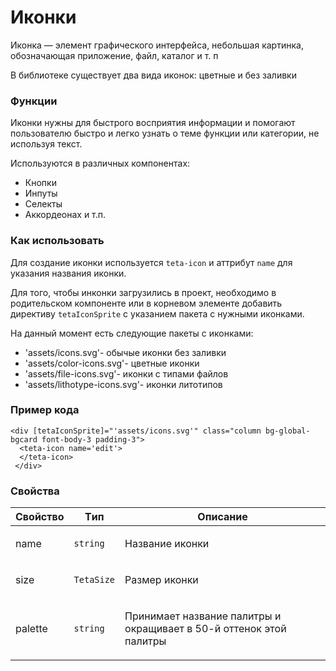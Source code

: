 
<Meta of={IconStories} />

# Иконки

Иконка — элемент графического интерфейса, небольшая картинка, обозначающая приложение, файл, каталог и т. п

В библиотеке существует два вида иконок: цветные и без заливки

### Функции

Иконки нужны для быстрого восприятия информации и помогают пользователю быстро и легко узнать о теме функции или
категории, не используя текст.

Используются в различных компонентах:

- Кнопки
- Инпуты
- Селекты
- Аккордеонах и т.п.

### Как использовать

Для создание иконки используется `teta-icon` и аттрибут `name` для указания названия иконки.

Для того, чтобы инконки загрузились в проект, необходимо в родительском компоненте или в корневом элементе добавить
директиву `tetaIconSprite` с указанием пакета с нужными иконками.

На данный момент есть следующие пакеты с иконками:

- 'assets/icons.svg'- обычые иконки без заливки
- 'assets/color-icons.svg'- цветные иконки
- 'assets/file-icons.svg'- иконки с типами файлов
- 'assets/lithotype-icons.svg'- иконки литотипов

### Пример кода

```
<div [tetaIconSprite]="'assets/icons.svg'" class="column bg-global-bgcard font-body-3 padding-3">
  <teta-icon name='edit'>
  </teta-icon>
 </div>
```

### Свойства

<table>
  <thead>
    <tr>
      <th>Свойство</th>
      <th>Tип</th>
      <th>Описание</th>
    </tr>
  </thead>
  <tbody>
    <tr>
      <td class="text-align-center">
        <p>name</p>
      </td>
      <td class="text-align-center">
        <code>string</code>
      </td>
      <td class="text-align-center">
        <p>Название иконки</p>
      </td>
    </tr>
    <tr>
      <td class="text-align-center">
        <p>size</p>
      </td>
      <td class="text-align-center">
        <code>TetaSize</code>
      </td>
      <td class="text-align-center">
        <p>Размер иконки</p>
      </td>
    </tr>
    <tr>
      <td class="text-align-center">
        <p>palette</p>
      </td>
      <td class="text-align-center">
        <code>string</code>
      </td>
      <td class="text-align-center">
        <p>Принимает название палитры и окращивает в 50-й оттенок этой палитры</p>
      </td>
    </tr>
  </tbody>
</table>
